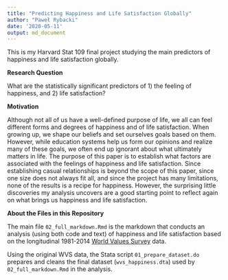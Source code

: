 ```yaml
---
title: "Predicting Happiness and Life Satisfaction Globally"
author: "Paweł Rybacki"
date: '2020-05-11'
output: md_document
---
```

This is my Harvard Stat 109 final project studying the main predictors of happiness and life satisfaction globally.

**Research Question**

What are the statistically significant predictors of 1) the feeling of
happiness, and 2) life satisfaction?

**Motivation**

Although not all of us have a well-defined purpose of life, we all can
feel different forms and degrees of happiness and of life satisfaction.
When growing up, we shape our beliefs and set ourselves goals based on
them. However, while education systems help us form our opinions and
realize many of these goals, we often end up ignorant about what
ultimately matters in life. The purpose of this paper is to establish
what factors are associated with the feelings of happiness and life
satisfaction. Since establishing casual relationships is beyond the
scope of this paper, since one size does not always fit all, and since
the project has many limitations, none of the results is a recipe for
happiness. However, the surprising little discoveries my analysis
uncovers are a good starting point to reflect again on what brings us
happiness and life satisfaction.

**About the Files in this Repository**

The main file `02_full_markdown.Rmd` is the markdown that conducts an analysis (using both code and text) of happiness and life satisfaction based on the longitudinal 1981-2014 [World Values Survey](www.worldvaluessurvey.org) data.

Using the original WVS data, the Stata script `01_prepare_dataset.do` prepares and cleans the final dataset (`wvs_happiness.dta`) used by `02_full_markdown.Rmd` in the analysis.